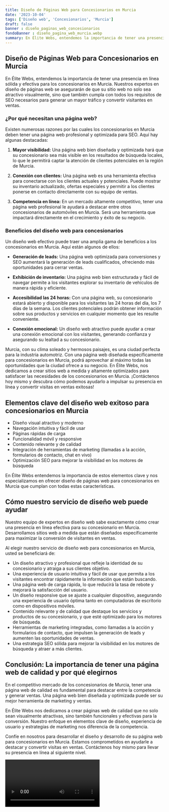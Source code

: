 ```yaml
---
title: Diseño de Páginas Web para Concesionarios en Murcia
date: '2023-10-04'
tags: ['Diseño web', 'Concesionarios', 'Murcia']
draft: false
banner : diseño_paginas_web_concesionarios
fondoBanner : diseño_pagina_web_murcia.webp
summary: En Élite Webs, entendemos la importancia de tener una presencia en línea sólida y efectiva para los concesionarios en Murcia. Nuestros expertos en diseño de páginas web se asegurarán de que su sitio web no solo sea atractivo visualmente, sino que también cumpla con todos los requisitos de SEO necesarios para generar un mayor tráfico y convertir visitantes en ventas.
---
```


## Diseño de Páginas Web para Concesionarios en Murcia

En Élite Webs, entendemos la importancia de tener una presencia en línea sólida y efectiva para los concesionarios en Murcia. Nuestros expertos en diseño de páginas web se asegurarán de que su sitio web no solo sea atractivo visualmente, sino que también cumpla con todos los requisitos de SEO necesarios para generar un mayor tráfico y convertir visitantes en ventas.

### ¿Por qué necesitan una página web?

Existen numerosas razones por las cuales los concesionarios en Murcia deben tener una página web profesional y optimizada para SEO. Aquí hay algunas destacadas:

1. **Mayor visibilidad:** Una página web bien diseñada y optimizada hará que su concesionario sea más visible en los resultados de búsqueda locales, lo que le permitirá captar la atención de clientes potenciales en la región de Murcia.

2. **Conexión con clientes:** Una página web es una herramienta efectiva para conectarse con los clientes actuales y potenciales. Puede mostrar su inventario actualizado, ofertas especiales y permitir a los clientes ponerse en contacto directamente con su equipo de ventas.

3. **Competencia en línea:** En un mercado altamente competitivo, tener una página web profesional le ayudará a destacar entre otros concesionarios de automóviles en Murcia. Será una herramienta que impactará directamente en el crecimiento y éxito de su negocio.

### Beneficios del diseño web para concesionarios

Un diseño web efectivo puede traer una amplia gama de beneficios a los concesionarios en Murcia. Aquí están algunos de ellos:

- **Generación de leads:** Una página web optimizada para conversiones y SEO aumentará la generación de leads cualificados, ofreciendo más oportunidades para cerrar ventas.

- **Exhibición de inventario:** Una página web bien estructurada y fácil de navegar permite a los visitantes explorar su inventario de vehículos de manera rápida y eficiente.

- **Accesibilidad las 24 horas:** Con una página web, su concesionario estará abierto y disponible para los visitantes las 24 horas del día, los 7 días de la semana. Los clientes potenciales podrán obtener información sobre sus productos y servicios en cualquier momento que les resulte conveniente.

- **Conexión emocional:** Un diseño web atractivo puede ayudar a crear una conexión emocional con los visitantes, generando confianza y asegurando su lealtad a su concesionario.

Murcia, con su clima soleado y hermosos paisajes, es una ciudad perfecta para la industria automotriz. Con una página web diseñada específicamente para concesionarios en Murcia, podrá aprovechar al máximo todas las oportunidades que la ciudad ofrece a su negocio. En Élite Webs, nos dedicamos a crear sitios web a medida y altamente optimizados para satisfacer las necesidades de los concesionarios en Murcia. ¡Contáctenos hoy mismo y descubra cómo podemos ayudarlo a impulsar su presencia en línea y convertir visitas en ventas exitosas!

<GifSeo />

<Cta />

## Elementos clave del diseño web exitoso para concesionarios en Murcia

- Diseño visual atractivo y moderno
- Navegación intuitiva y fácil de usar
- Páginas rápidas de carga
- Funcionalidad móvil y responsive
- Contenido relevante y de calidad
- Integración de herramientas de marketing (llamadas a la acción, formularios de contacto, chat en vivo)
- Optimización SEO para mejorar la visibilidad en los motores de búsqueda

En Élite Webs entendemos la importancia de estos elementos clave y nos especializamos en ofrecer diseño de páginas web para concesionarios en Murcia que cumplan con todas estas características.

## Cómo nuestro servicio de diseño web puede ayudar

Nuestro equipo de expertos en diseño web sabe exactamente cómo crear una presencia en línea efectiva para su concesionario en Murcia. Desarrollamos sitios web a medida que están diseñados específicamente para maximizar la conversión de visitantes en ventas.

Al elegir nuestro servicio de diseño web para concesionarios en Murcia, usted se beneficiará de:

- Un diseño atractivo y profesional que refleje la identidad de su concesionario y atraiga a sus clientes objetivo.
- Una experiencia de usuario intuitiva y fácil de usar que permita a los visitantes encontrar rápidamente la información que están buscando.
- Una página web de carga rápida, lo que reducirá la tasa de rebote y mejorará la satisfacción del usuario.
- Un diseño responsive que se ajuste a cualquier dispositivo, asegurando una experiencia de usuario óptima tanto en computadoras de escritorio como en dispositivos móviles.
- Contenido relevante y de calidad que destaque los servicios y productos de su concesionario, y que esté optimizado para los motores de búsqueda.
- Herramientas de marketing integradas, como llamadas a la acción y formularios de contacto, que impulsen la generación de leads y aumenten las oportunidades de ventas.
- Una estrategia SEO sólida para mejorar la visibilidad en los motores de búsqueda y atraer a más clientes.

## Conclusión: La importancia de tener una página web de calidad y por qué elegirnos

En el competitivo mercado de los concesionarios de Murcia, tener una página web de calidad es fundamental para destacar entre la competencia y generar ventas. Una página web bien diseñada y optimizada puede ser su mejor herramienta de marketing y ventas.

En Élite Webs nos dedicamos a crear páginas web de calidad que no solo sean visualmente atractivas, sino también funcionales y efectivas para la conversión. Nuestro enfoque en elementos clave de diseño, experiencia de usuario y estrategias de marketing nos diferencia de la competencia.

Confíe en nosotros para desarrollar el diseño y desarrollo de su página web para concesionarios en Murcia. Estamos comprometidos en ayudarle a destacar y convertir visitas en ventas. Contáctenos hoy mismo para llevar su presencia en línea al siguiente nivel.

<Video />

<CtaBot job='Concesionarios' city='Murcia'/>

<Gmaps query='Murcia+españa+maps' />